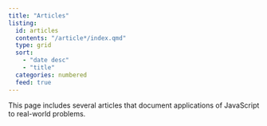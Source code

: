 ```yaml
---
title: "Articles"
listing: 
  id: articles
  contents: "/article*/index.qmd"
  type: grid
  sort: 
    - "date desc"
    - "title"
  categories: numbered
  feed: true
---
```


This page includes several articles that document applications of JavaScript to real-world problems.

:::{#articles}
:::
